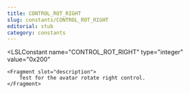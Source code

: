 ```yaml
---
title: CONTROL_ROT_RIGHT
slug: constants/CONTROL_ROT_RIGHT
editorial: stub
category: constants
---
```


<LSLConstant
	name="CONTROL_ROT_RIGHT"
	type="integer"
	value="0x200"
>
	<Fragment slot="description">
		Test for the avatar rotate right control.
	</Fragment>
</LSLConstant>
